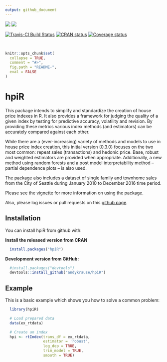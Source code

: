 ```yaml
---
output: github_document
---
```


![](https://github.com/andykrause/hpiR/tree/master/images/hpiR.png)
![](/images/hpiR.png)


[![Travis-CI Build Status](https://travis-ci.org/andykrause/hpiR.svg?branch=master)](https://travis-ci.org/andykrause/hpiR) [![CRAN status](https://www.r-pkg.org/badges/version/hpiR)](https://cran.r-project.org/package=hpiR)  [![Coverage status](https://codecov.io/gh/andykrause/hpiR/branch/master/graph/badge.svg)](https://codecov.io/github/andykrause/hpiR?branch=master)

&nbsp;

<!-- README.md is generated from README.Rmd. Please edit that file -->

```r
knitr::opts_chunk$set(
  collapse = TRUE,
  comment = "#>",
  fig.path = "README-",
  eval = FALSE
)
```

# hpiR

This package intends to simplify and standardize the creation of house price indexes in R.  It also provides a framework for judging the quality of a given index by testing for predictive accuracy, volatility and revision.  By providing these metrics various index methods (and estimators) can be accurately compared against each other.  

While there are a (ever-increasing) variety of methods and models to use in house price index creation, this initial version (0.3.0) focuses on the two most common: repeat sales (transactions) and hedonic price.  Base, robust and weighted estimators are provided when appropriate.  Additionally, a new method using random forests and a post model interpretability method -- partial dependence plots -- is also used. 

The package also includes a dataset of single family and townhome sales from the City of Seattle during January 2010 to December 2016 time period.

Please see the [vignette](https://github.com/andykrause/hpiR/blob/master/vignettes/introduction.Rmd) for more information on using the package.

Also, please log issues or pull requests on this [github page](http://www.github.com/andykrause/hpiR).

## Installation

You can install hpiR from github with:

**Install the released version from CRAN**

```r
  install.packages("hpiR")
```

**Development version from GitHub:**

```r
  #install.packages("devtools")
  devtools::install_github("andykrause/hpiR")
```
## Example

This is a basic example which shows you how to solve a common problem:

```r

  library(hpiR)

  # Load prepared data
  data(ex_rtdata)

  # Create an index
  hpi <- rtIndex(trans_df = ex_rtdata,
                 estimator = 'robust',
                 log_dep = TRUE,
                 trim_model = TRUE,
                 smooth = TRUE)

```

